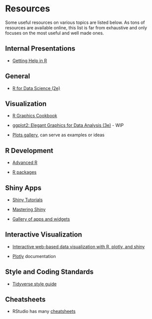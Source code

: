 # Resources

Some useful resources on various topics are listed below. As tons of resources are available online, this list is far from exhaustive and only focuses on the most useful and well made ones.

## Internal Presentations

-   [Getting Help in R](presentations/getting-help-and-reprex.html)

## General

-   [R for Data Science (2e)](https://r4ds.hadley.nz/)

## Visualization

-   [R Graphics Cookbook](https://r-graphics.org/)

-   [ggplot2: Elegant Graphics for Data Analysis (3e)](https://ggplot2-book.org/) - WIP

-   [Plots gallery](r-graph-gallery.com), can serve as examples or ideas

## R Development

-   [Advanced R](https://adv-r.hadley.nz/index.html)

-   [R packages](https://r-pkgs.org/)

## Shiny Apps

-   [Shiny Tutorials](https://shiny.posit.co/r/getstarted/shiny-basics/lesson1/index.html)

-   [Mastering Shiny](https://mastering-shiny.org/)

-   [Gallery of apps and widgets](https://shiny.posit.co/r/gallery/)

## Interactive Visualization

-   [Interactive web-based data visualization with R, plotly, and shiny](https://plotly-r.com)

-   [Plotly](https://plotly.com/r/) documentation

## Style and Coding Standards

-   [Tidyverse style guide](https://style.tidyverse.org/)

## Cheatsheets

-   RStudio has many [cheatsheets](https://posit.co/resources/cheatsheets/)

